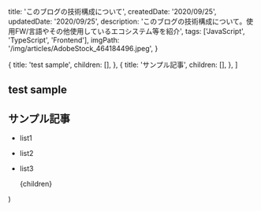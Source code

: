 
  title: 'このブログの技術構成について',
  createdDate: '2020/09/25',
  updatedDate: '2020/09/25',
  description: 'このブログの技術構成について。使用FW/言語やその他使用しているエコシステム等を紹介',
  tags: ['JavaScript', 'TypeScript', 'Frontend'],
  imgPath: '/img/articles/AdobeStock_464184496.jpeg',
}

  {
    title: 'test sample',
    children: [],
  },
  {
    title: 'サンプル記事',
    children: [],
  },
]

## test sample

## サンプル記事

- list1
- list2
- list3

  <Layout meta={meta} headlines={headlines} type="post">
    {children}
  </Layout>
)

